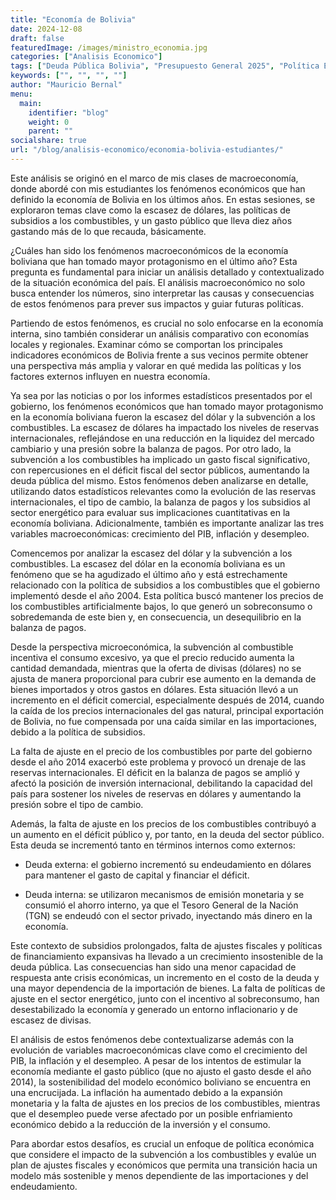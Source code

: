 ```yaml
---
title: "Economía de Bolivia"
date: 2024-12-08
draft: false
featuredImage: /images/ministro_economia.jpg
categories: ["Analisis Economico"]
tags: ["Deuda Pública Bolivia", "Presupuesto General 2025", "Política Económica" ]
keywords: ["", "", "", ""]
author: "Mauricio Bernal"
menu:
  main:
    identifier: "blog"
    weight: 0 
    parent: ""
socialshare: true
url: "/blog/analisis-economico/economia-bolivia-estudiantes/"
---
```


Este análisis se originó en el marco de mis clases de macroeconomía, donde abordé con mis estudiantes los fenómenos económicos que han definido la economía de Bolivia en los últimos años. En estas sesiones, se exploraron temas clave como la escasez de dólares, las políticas de subsidios a los combustibles, y un gasto público que lleva diez años gastando más de lo que recauda, básicamente.

¿Cuáles han sido los fenómenos macroeconómicos de la economía boliviana que han tomado mayor protagonismo en el último año? Esta pregunta es fundamental para iniciar un análisis detallado y contextualizado de la situación económica del país. El análisis macroeconómico no solo busca entender los números, sino interpretar las causas y consecuencias de estos fenómenos para prever sus impactos y guiar futuras políticas.

Partiendo de estos fenómenos, es crucial no solo enfocarse en la economía interna, sino también considerar un análisis comparativo con economías locales y regionales. Examinar cómo se comportan los principales indicadores económicos de Bolivia frente a sus vecinos permite obtener una perspectiva más amplia y valorar en qué medida las políticas y los factores externos influyen en nuestra economía. 

Ya sea por las noticias o por los informes estadísticos presentados por el gobierno, los fenómenos económicos que han tomado mayor protagonismo en la economía boliviana fueron la escasez del dólar y la subvención a los combustibles. La escasez de dólares ha impactado los niveles de reservas internacionales, reflejándose en una reducción en la liquidez del mercado cambiario y una presión sobre la balanza de pagos. Por otro lado, la subvención a los combustibles ha implicado un gasto fiscal significativo, con repercusiones en el déficit fiscal del sector públicos, aumentando la deuda pública del mismo. Estos fenómenos deben analizarse en detalle, utilizando datos estadísticos relevantes como la evolución de las reservas internacionales, el tipo de cambio, la balanza de pagos y los subsidios al sector energético para evaluar sus implicaciones cuantitativas en la economía boliviana. Adicionalmente, también es importante analizar las tres variables macroeconómicas: crecimiento del PIB, inflación y desempleo.

Comencemos por analizar la escasez del dólar y la subvención a los combustibles. La escasez del dólar en la economía boliviana es un fenómeno que se ha agudizado el último año y está estrechamente relacionado con la política de subsidios a los combustibles que el gobierno implementó desde el año 2004. Esta política buscó mantener los precios de los combustibles artificialmente bajos, lo que generó un sobreconsumo o sobredemanda de este bien y, en consecuencia, un desequilibrio en la balanza de pagos.

Desde la perspectiva microeconómica, la subvención al combustible incentiva el consumo excesivo, ya que el precio reducido aumenta la cantidad demandada, mientras que la oferta de divisas (dólares) no se ajusta de manera proporcional para cubrir ese aumento en la demanda de bienes importados y otros gastos en dólares. Esta situación llevó a un incremento en el déficit comercial, especialmente después de 2014, cuando la caída de los precios internacionales del gas natural, principal exportación de Bolivia, no fue compensada por una caída similar en las importaciones, debido a la política de subsidios.

La falta de ajuste en el precio de los combustibles por parte del gobierno desde el año 2014 exacerbó este problema y provocó un drenaje de las reservas internacionales. El déficit en la balanza de pagos se amplió y afectó la posición de inversión internacional, debilitando la capacidad del país para sostener los niveles de reservas en dólares y aumentando la presión sobre el tipo de cambio.

Además, la falta de ajuste en los precios de los combustibles contribuyó a un aumento en el déficit público y, por tanto, en la deuda del sector público. Esta deuda se incrementó tanto en términos internos como externos:

- Deuda externa: el gobierno incrementó su endeudamiento en dólares para mantener el gasto de capital y financiar el déficit.

- Deuda interna: se utilizaron mecanismos de emisión monetaria y se consumió el ahorro interno, ya que el Tesoro General de la Nación (TGN) se endeudó con el sector privado, inyectando más dinero en la economía.

Este contexto de subsidios prolongados, falta de ajustes fiscales y políticas de financiamiento expansivas ha llevado a un crecimiento insostenible de la deuda pública. Las consecuencias han sido una menor capacidad de respuesta ante crisis económicas, un incremento en el costo de la deuda y una mayor dependencia de la importación de bienes. La falta de políticas de ajuste en el sector energético, junto con el incentivo al sobreconsumo, han desestabilizado la economía y generado un entorno inflacionario y de escasez de divisas.

El análisis de estos fenómenos debe contextualizarse además con la evolución de variables macroeconómicas clave como el crecimiento del PIB, la inflación y el desempleo. A pesar de los intentos de estimular la economía mediante el gasto público (que no ajusto el gasto desde el año 2014), la sostenibilidad del modelo económico boliviano se encuentra en una encrucijada. La inflación ha aumentado debido a la expansión monetaria y la falta de ajustes en los precios de los combustibles, mientras que el desempleo puede verse afectado por un posible enfriamiento económico debido a la reducción de la inversión y el consumo.

Para abordar estos desafíos, es crucial un enfoque de política económica que considere el impacto de la subvención a los combustibles y evalúe un plan de ajustes fiscales y económicos que permita una transición hacia un modelo más sostenible y menos dependiente de las importaciones y del endeudamiento.